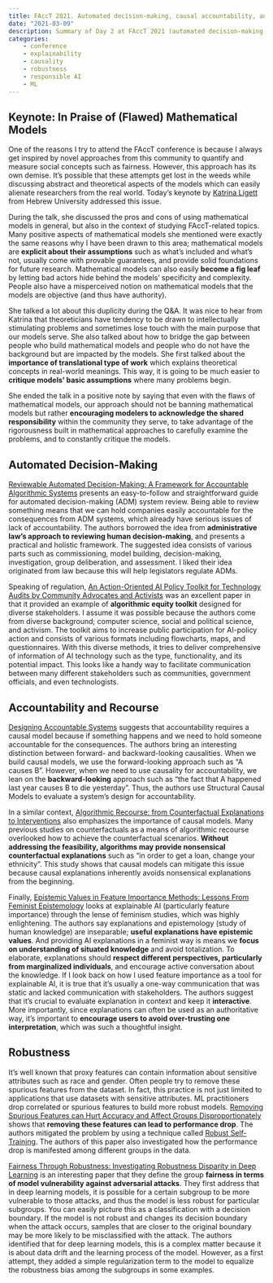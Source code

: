 ```yaml
---
title: FAccT 2021. Automated decision-making, causal accountability, and robustness
date: "2021-03-09"
description: Summary of Day 2 at FAccT 2021 (automated decision-making, accountability and recourse, and model robustness)
categories: 
    - conference
    - explainability
    - causality
    - robustness
    - responsible AI
    - ML
---
```


## Keynote: In Praise of (Flawed) Mathematical Models

One of the reasons I try to attend the FAccT conference is because I always get inspired by novel approaches from this community to quantify and measure social concepts such as fairness. However, this approach has its own demise. It's possible that these attempts get lost in the weeds while discussing abstract and theoretical aspects of the models which can easily alienate researchers from the real world. Today's keynote by [Katrina Ligett](https://www.cs.huji.ac.il/~katrina/) from Hebrew University addressed this issue.

During the talk, she discussed the pros and cons of using mathematical models in general, but also in the context of studying FAccT-related topics. Many positive aspects of mathematical models she mentioned were exactly the same reasons why I have been drawn to this area; mathematical models are **explicit about their assumptions** such as what's included and what's not, usually come with provable guarantees, and provide solid foundations for future research. Mathematical models can also easily **become a fig leaf** by letting bad actors hide behind the models' specificity and complexity. People also have a misperceived notion on mathematical models that the models are objective (and thus have authority).

She talked a lot about this duplicity during the Q&A. It was nice to hear from Katrina that theoreticians have tendency to be drawn to intellectually stimulating problems and sometimes lose touch with the main purpose that our models serve. She also talked about how to bridge the gap between people who build mathematical models and people who do not have the background but are impacted by the models. She first talked about the **importance of translational type of work** which explains theoretical concepts in real-world meanings. This way, it is going to be much easier to **critique models' basic assumptions** where many problems begin.

She ended the talk in a positive note by saying that even with the flaws of mathematical models, our approach should not be banning mathematical models but rather **encouraging modelers to acknowledge the shared responsibility** within the community they serve, to take advantage of the rigorousness built in mathematical approaches to carefully examine the problems, and to constantly critique the models.

## Automated Decision-Making

[Reviewable Automated Decision-Making: A Framework for Accountable Algorithmic Systems](https://dl.acm.org/doi/pdf/10.1145/3442188.3445921) presents an easy-to-follow and straightforward guide for automated decision-making (ADM) system review. Being able to review something means that we can hold companies easily accountable for the consequences from ADM systems, which already have serious issues of lack of accountability. The authors borrowed the idea from **administrative law's approach to reviewing human decision-making**, and presents a practical and holistic framework. The suggested idea consists of various parts such as commissioning, model building, decision-making, investigation, group deliberation, and assessment. I liked their idea originated from law because this will help legislators regulate ADMs.

Speaking of regulation, [An Action-Oriented AI Policy Toolkit for Technology Audits by Community Advocates and Activists](https://dl.acm.org/doi/epdf/10.1145/3442188.3445938) was an excellent paper in that it provided an example of **algorithmic equity toolkit** designed for diverse stakeholders. I assume it was possible because the authors come from diverse background; computer science, social and political science, and activism. The toolkit aims to increase public participation for AI-policy action and consists of various formats including flowcharts, maps, and questionnaires. With this diverse methods, it tries to deliver comprehensive of information of AI technology such as the type, functionality, and its potential impact. This looks like a handy way to facilitate communication between many different stakeholders such as communities, government officials, and even technologists.

## Accountability and Recourse

[Designing Accountable Systems](https://dl.acm.org/doi/pdf/10.1145/3442188.3445905) suggests that accountability requires a causal model because if something happens and we need to hold someone accountable for the consequences. The authors bring an interesting distinction between forward- and backward-looking causalities. When we build causal models, we use the forward-looking approach such as "A causes B". However, when we need to use causality for accountability, we lean on the **backward-looking** approach such as "the fact that A happened last year causes B to die yesterday". Thus, the authors use Structural Causal Models to evaluate a system's design for accountability.

In a similar context, [Algorithmic Recourse: from Counterfactual Explanations to Interventions](https://dl.acm.org/doi/pdf/10.1145/3442188.3445899) also emphasizes the importance of causal models. Many previous studies on counterfactuals as a means of algorithmic recourse overlooked how to achieve the counterfactual scenarios. **Without addressing the feasibility, algorithms may provide nonsensical counterfactual explanations** such as "in order to get a loan, change your ethnicity". This study shows that causal models can mitigate this issue because causal explanations inherently avoids nonsensical explanations from the beginning.

Finally, [Epistemic Values in Feature Importance Methods: Lessons From Feminist Epistemology](https://dl.acm.org/doi/pdf/10.1145/3442188.3445943) looks at explainable AI (particularly feature importance) through the lense of feminism studies, which was highly enlightening. The authors say explanations and epistemology (study of human knowledge) are inseparable; **useful explanations have epistemic values**. And providing AI explanations in a feminist way is means we **focus on understanding of situated knowledge** and avoid totalization. To elaborate, explanations should **respect different perspectives, particularly from marginalized individuals**, and encourage active conversation about the knowledge. If I look back on how I used feature importance as a tool for explainable AI, it is true that it's usually a one-way communication that was static and lacked communication with stakeholders. The authors suggest that it's crucial to evaluate explanation in context and keep it **interactive**. More importantly, since explanations can often be used as an authoritative way, it's important to **encourage users to avoid over-trusting one interpretation**, which was such a thoughtful insight.

## Robustness

It's well known that proxy features can contain information about sensitive attributes such as race and gender. Often people try to remove these spurious features from the dataset. In fact, this practice is not just limited to applications that use datasets with sensitive attributes. ML practitioners drop correlated or spurious features to build more robust models. [Removing Spurious Features can Hurt Accuracy and Affect Groups Disproportionately](https://dl.acm.org/doi/pdf/10.1145/3442188.3445883) shows that **removing these features can lead to performance drop**. The authors mitigated the problem by using a technique called [Robust Self-Training](https://arxiv.org/abs/2002.10716). The authors of this paper also investigated how the performance drop is manifested among different groups in the data.

[Fairness Through Robustness: Investigating Robustness Disparity in Deep Learning](https://dl.acm.org/doi/pdf/10.1145/3442188.3445910) is an interesting paper that they define the group **fairness in terms of model vulnerability against adversarial attacks**. They first address that in deep learning models, it is possible for a certain subgroup to be more vulnerable to those attacks, and thus the model is less robust for particular subgroups. You can easily picture this as a classification with a decision boundary. If the model is not robust and changes its decision boundary when the attack occurs, samples that are closer to the original boundary may be more likely to be misclassified with the attack. The authors identified that for deep learning models, this is a complex matter because it is about data drift and the learning process of the model. However, as a first attempt, they added a simple regularization term to the model to equalize the robustness bias among the subgroups in some examples.
